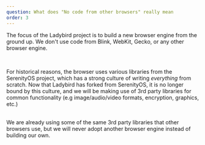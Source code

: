 ```yaml
---
question: What does "No code from other browsers" really mean
order: 3
---
```


The focus of the Ladybird project is to build a new browser engine from the
ground up. We don't use code from Blink, WebKit, Gecko, or any other browser
engine.

<br />

For historical reasons, the browser uses various libraries from the SerenityOS
project, which has a strong culture of writing _everything_ from scratch. Now
that Ladybird has forked from SerenityOS, it is no longer bound by this culture,
and we will be making use of 3rd party libraries for common functionality (e.g
image/audio/video formats, encryption, graphics, etc.)

<br />
We are already using some of the same 3rd party libraries that other browsers
use, but we will never adopt another browser engine instead of building our own.
